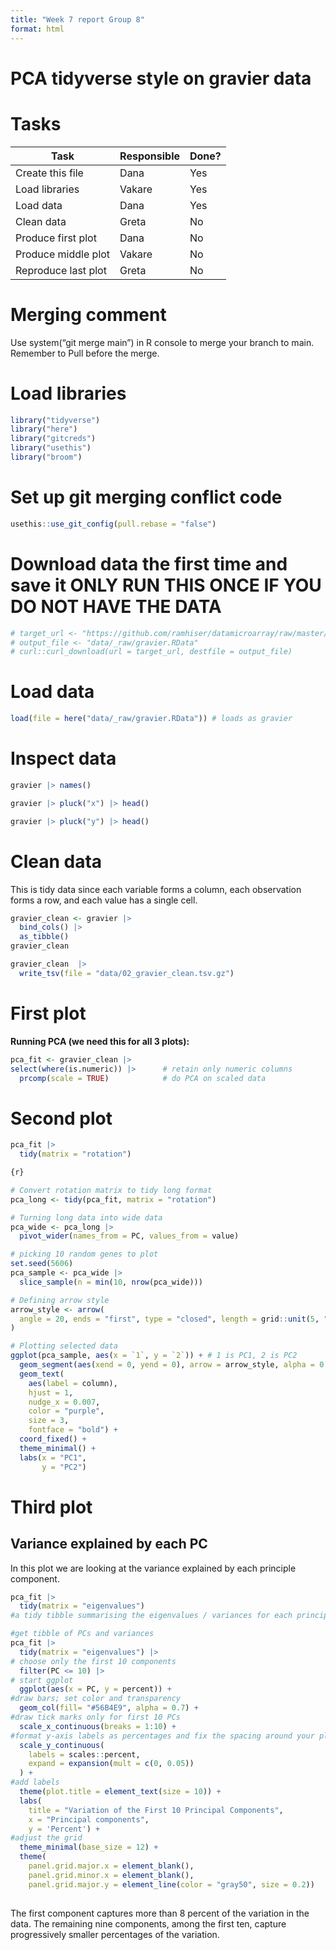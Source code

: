 ```yaml
---
title: "Week 7 report Group 8"
format: html
---
```


# PCA tidyverse style on gravier data

# Tasks

| Task                | Responsible | Done? |
|---------------------|-------------|-------|
| Create this file    | Dana        | Yes   |
| Load libraries      | Vakare      | Yes   |
| Load data           | Dana        | Yes   |
| Clean data          | Greta       | No    |
| Produce first plot  | Dana        | No    |
| Produce middle plot | Vakare      | No    |
| Reproduce last plot | Greta       | No    |

# Merging comment

Use system("git merge main") in R console to merge your branch to main. Remember to Pull before the merge.

# Load libraries

```r
library("tidyverse")
library("here")
library("gitcreds")
library("usethis")
library("broom")
```

# Set up git merging conflict code

```r
usethis::use_git_config(pull.rebase = "false")
```

# Download data the first time and save it ONLY RUN THIS ONCE IF YOU DO NOT HAVE THE DATA

```r
# target_url <- "https://github.com/ramhiser/datamicroarray/raw/master/data/gravier.RData"
# output_file <- "data/_raw/gravier.RData"
# curl::curl_download(url = target_url, destfile = output_file)
```

# Load data

```r
load(file = here("data/_raw/gravier.RData")) # loads as gravier
```

# Inspect data

```r
gravier |> names()
```

```r
gravier |> pluck("x") |> head()
```

```r
gravier |> pluck("y") |> head()
```

# Clean data

This is tidy data since each variable forms a column, each observation forms a row, and each value has a single cell.

```r
gravier_clean <- gravier |>
  bind_cols() |>
  as_tibble()
gravier_clean
```

```r
gravier_clean  |> 
  write_tsv(file = "data/02_gravier_clean.tsv.gz")
```

# First plot

**Running PCA (we need this for all 3 plots):**

```r

pca_fit <- gravier_clean |>
select(where(is.numeric)) |>      # retain only numeric columns
  prcomp(scale = TRUE)            # do PCA on scaled data
```

# Second plot

```r
pca_fit |>
  tidy(matrix = "rotation")
```

```r
{r}

# Convert rotation matrix to tidy long format
pca_long <- tidy(pca_fit, matrix = "rotation")

# Turning long data into wide data
pca_wide <- pca_long |>
  pivot_wider(names_from = PC, values_from = value)

# picking 10 random genes to plot
set.seed(5606)
pca_sample <- pca_wide |>
  slice_sample(n = min(10, nrow(pca_wide)))

# Defining arrow style
arrow_style <- arrow(
  angle = 20, ends = "first", type = "closed", length = grid::unit(5, "pt")
)

# Plotting selected data
ggplot(pca_sample, aes(x = `1`, y = `2`)) + # 1 is PC1, 2 is PC2
  geom_segment(aes(xend = 0, yend = 0), arrow = arrow_style, alpha = 0.7, color = "magenta") +
  geom_text(
    aes(label = column),
    hjust = 1,
    nudge_x = 0.007,
    color = "purple",
    size = 3,
    fontface = "bold") +
  coord_fixed() +
  theme_minimal() +
  labs(x = "PC1",
       y = "PC2")
```

# Third plot

## Variance explained by each PC

In this plot we are looking at the variance explained by each principle component.

```r
pca_fit |>
  tidy(matrix = "eigenvalues")
#a tidy tibble summarising the eigenvalues / variances for each principal component
```

```r
#get tibble of PCs and variances
pca_fit |>
  tidy(matrix = "eigenvalues") |>
# choose only the first 10 components 
  filter(PC <= 10) |>
# start ggplot
  ggplot(aes(x = PC, y = percent)) + 
#draw bars; set color and transparency
  geom_col(fill= "#56B4E9", alpha = 0.7) +
#draw tick marks only for first 10 PCs
  scale_x_continuous(breaks = 1:10) +
#format y-axis labels as percentages and fix the spacing around your plot area
  scale_y_continuous(
    labels = scales::percent,
    expand = expansion(mult = c(0, 0.05))
  ) +
#add labels  
  theme(plot.title = element_text(size = 10)) + 
  labs(
    title = "Variation of the First 10 Principal Components",
    x = "Principal components", 
    y = 'Percent') +
#adjust the grid  
  theme_minimal(base_size = 12) +
  theme(
    panel.grid.major.x = element_blank(),   
    panel.grid.minor.x = element_blank(),
    panel.grid.major.y = element_line(color = "gray50", size = 0.2))
 
```

The first component captures more than 8 percent of the variation in the data. The remaining nine components, among the first ten, capture progressively smaller percentages of the variation.

